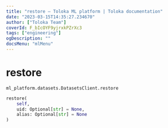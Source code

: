 ```yaml
---
title: "restore — Toloka ML platform | Toloka documentation"
date: "2023-03-15T14:35:27.234670"
author: ["Toloka Team"]
coverId: F_bIcOYF9yjrxkPZrXc3
tags: ["engineering"]
ogDescription: ""
docsMenu: "mlMenu"
---
```


# restore

`ml_platform.datasets.DatasetsClient.restore`

```python
restore(
    self,
    uid: Optional[str] = None,
    alias: Optional[str] = None
)
```